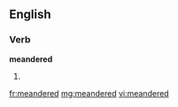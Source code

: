 ==English==

===Verb===
'''meandered'''

# {{past of|[[meander]]}}

[[fr:meandered]]
[[mg:meandered]]
[[vi:meandered]]